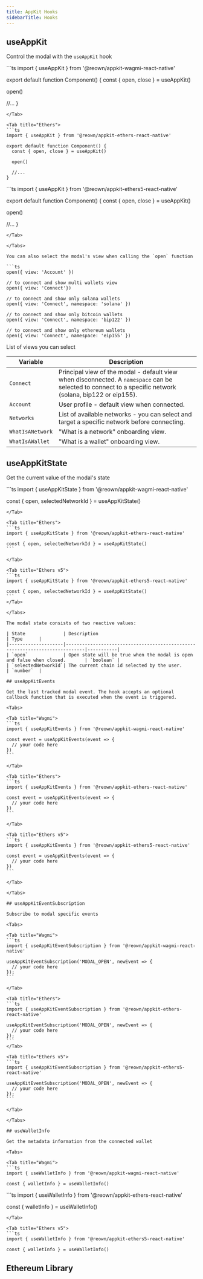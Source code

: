```yaml
---
title: AppKit Hooks
sidebarTitle: Hooks
---
```



## useAppKit

Control the modal with the `useAppKit` hook

<Tabs>

<Tab title="Wagmi">
```ts
import { useAppKit } from '@reown/appkit-wagmi-react-native'

export default function Component() {
  const { open, close } = useAppKit()

open()

//...
}

````
</Tab>

<Tab title="Ethers">
```ts
import { useAppKit } from '@reown/appkit-ethers-react-native'

export default function Component() {
  const { open, close } = useAppKit()

  open()

  //...
}
````

</Tab>

<Tab title="Ethers v5">
```ts
import { useAppKit } from '@reown/appkit-ethers5-react-native'

export default function Component() {
  const { open, close } = useAppKit()

open()

//...
}

````
</Tab>

</Tabs>

You can also select the modal's view when calling the `open` function

```ts
open({ view: 'Account' })

// to connect and show multi wallets view
open({ view: 'Connect'})

// to connect and show only solana wallets
open({ view: 'Connect', namespace: 'solana' })

// to connect and show only bitcoin wallets
open({ view: 'Connect', namespace: 'bip122' })

// to connect and show only ethereum wallets
open({ view: 'Connect', namespace: 'eip155' })
````

List of views you can select

| Variable         | Description                                                                                                                                              |
| ---------------- | -------------------------------------------------------------------------------------------------------------------------------------------------------- |
| `Connect`        | Principal view of the modal - default view when disconnected. A `namespace` can be selected to connect to a specific network (solana, bip122 or eip155). |
| `Account`        | User profile - default view when connected.                                                                                                              |
| `Networks`       | List of available networks - you can select and target a specific network before connecting.                                                             |
| `WhatIsANetwork` | "What is a network" onboarding view.                                                                                                                     |
| `WhatIsAWallet`  | "What is a wallet" onboarding view.                                                                                                                      |

## useAppKitState

Get the current value of the modal's state

<Tabs>

<Tab title="Wagmi">
```ts
import { useAppKitState } from '@reown/appkit-wagmi-react-native'

const { open, selectedNetworkId } = useAppKitState()

````
</Tab>

<Tab title="Ethers">
```ts
import { useAppKitState } from '@reown/appkit-ethers-react-native'

const { open, selectedNetworkId } = useAppKitState()
```

</Tab>

<Tab title="Ethers v5">
```ts
import { useAppKitState } from '@reown/appkit-ethers5-react-native'

const { open, selectedNetworkId } = useAppKitState()
```
</Tab>

</Tabs>

The modal state consists of two reactive values:

| State              | Description                                                                 | Type      |
|--------------------|-----------------------------------------------------------------------------|-----------|
| `open`             | Open state will be true when the modal is open and false when closed.       | `boolean` |
| `selectedNetworkId`| The current chain id selected by the user.                                 | `number`  |

## useAppKitEvents

Get the last tracked modal event. The hook accepts an optional callback function that is executed when the event is triggered.

<Tabs>

<Tab title="Wagmi">
```ts
import { useAppKitEvents } from '@reown/appkit-wagmi-react-native'

const event = useAppKitEvents(event => {
  // your code here
})
```

</Tab>

<Tab title="Ethers">
```ts
import { useAppKitEvents } from '@reown/appkit-ethers-react-native'

const event = useAppKitEvents(event => {
  // your code here
})
```

</Tab>

<Tab title="Ethers v5">
```ts
import { useAppKitEvents } from '@reown/appkit-ethers5-react-native'

const event = useAppKitEvents(event => {
  // your code here
})
```

</Tab>

</Tabs>

## useAppKitEventSubscription

Subscribe to modal specific events

<Tabs>

<Tab title="Wagmi">
```ts
import { useAppKitEventSubscription } from '@reown/appkit-wagmi-react-native'

useAppKitEventSubscription('MODAL_OPEN', newEvent => {
  // your code here
});
```

</Tab>

<Tab title="Ethers">
```ts
import { useAppKitEventSubscription } from '@reown/appkit-ethers-react-native'

useAppKitEventSubscription('MODAL_OPEN', newEvent => {
  // your code here
});
```
</Tab>

<Tab title="Ethers v5">
```ts
import { useAppKitEventSubscription } from '@reown/appkit-ethers5-react-native'

useAppKitEventSubscription('MODAL_OPEN', newEvent => {
  // your code here
});
```

</Tab>

</Tabs>

## useWalletInfo

Get the metadata information from the connected wallet

<Tabs>

<Tab title="Wagmi">
```ts
import { useWalletInfo } from '@reown/appkit-wagmi-react-native'

const { walletInfo } = useWalletInfo()
````

</Tab>

<Tab title="Ethers">
```ts
import { useWalletInfo } from '@reown/appkit-ethers-react-native'

const { walletInfo } = useWalletInfo()

````
</Tab>

<Tab title="Ethers v5">
```ts
import { useWalletInfo } from '@reown/appkit-ethers5-react-native'

const { walletInfo } = useWalletInfo()
````

</Tab>

</Tabs>

## Ethereum Library

<Tabs>

<Tab title="Wagmi">
  <WagmiHooks />
</Tab>

<Tab title="Ethers">
  <EthersHooks />
</Tab>

<Tab title="Ethers v5">
  <Ethers5Hooks />
</Tab>

</Tabs>
